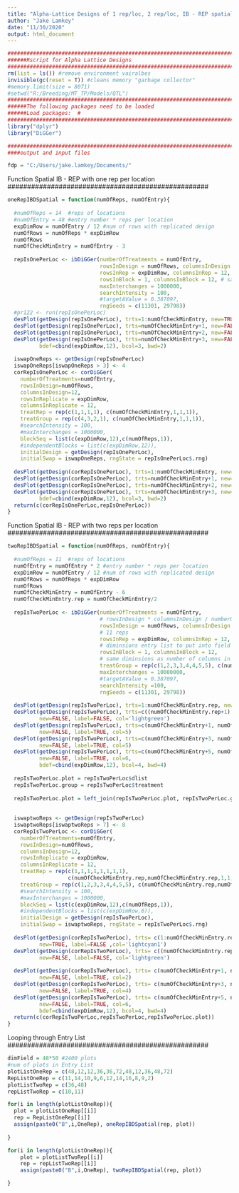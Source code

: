 ```yaml
---
title: "Alpha-Lattice Designs of 1 rep/loc, 2 rep/loc, IB - REP spatial, and IB-2REP spatial, using three checks"
author: "Jake Lamkey"
date: "11/30/2020"
output: html_document
---
```


```r
######################################################################################################
######Rscript for Alpha Lattice Designs
######################################################################################################
rm(list = ls()) #remove environment vairalbes
invisible(gc(reset = T)) #cleans memory "garbage collector"
#memory.limit(size = 8071)
#setwd("R:/Breeding/MT_TP/Models/QTL")
######################################################################################################
######The following packages need to be loaded
######Load packages:  #
######################################################################################################
library("dplyr")
library("DiGGer")

######################################################################################################
####output and input files

fdp = "C:/Users/jake.lamkey/Documents/"

```

###################################################
Function Spatial IB - REP with one rep per location
###################################################

```r

oneRepIBDSpatial = function(numOfReps, numOfEntry){
  
  #numOfReps = 14  #reps of locations
  #numOfEntry = 48 #entry number * reps per location
  expDimRow = numOfEntry / 12 #num of rows with replicated design
  numOfRows = numOfReps * expDimRow
  numOfRows
  numOfCheckMinEntry = numOfEntry - 3
  
  repIsOnePerLoc <- ibDiGGer(numberOfTreatments = numOfEntry,
                             rowsInDesign = numOfRows, columnsInDesign = 12, # 56 * 12 / 48 = number of reps of each treat
                             rowsInRep = expDimRow, columnsInRep = 12, # diminsions entry list to put into field
                             rowsInBlock = 1, columnsInBlock = 12, # same diminsions as number of columns in design
                             maxInterchanges = 1000000,
                             searchIntensity = 100,
                             #targetAValue = 0.387097,
                             rngSeeds = c(11301, 29798))
  #pr122 <- run(repIsOnePerLoc)
  desPlot(getDesign(repIsOnePerLoc), trts=1:numOfCheckMinEntry, new=TRUE, label=FALSE,col='tan')
  desPlot(getDesign(repIsOnePerLoc), trts=numOfCheckMinEntry+1, new=FALSE, label=TRUE, col=5)
  desPlot(getDesign(repIsOnePerLoc), trts=numOfCheckMinEntry+2, new=FALSE, label=TRUE, col=6)
  desPlot(getDesign(repIsOnePerLoc), trts=numOfCheckMinEntry+3, new=FALSE, label=TRUE, col=7,
          bdef=cbind(expDimRow,12), bcol=3, bwd=2)
  
  iswapOneReps <- getDesign(repIsOnePerLoc)
  iswapOneReps[iswapOneReps > 3] <- 4
  corRepIsOnePerLoc <- corDiGGer(
    numberOfTreatments=numOfEntry, 
    rowsInDesign=numOfRows, 
    columnsInDesign=12,
    rowsInReplicate = expDimRow,
    columnsInReplicate = 12,
    treatRep = rep(c(1,1,1,1), c(numOfCheckMinEntry,1,1,1)),
    treatGroup = rep(c(4,3,2,1), c(numOfCheckMinEntry,1,1,1)),
    #searchIntensity = 100,
    #maxInterchanges = 1000000,
    blockSeq = list(c(expDimRow,12),c(numOfReps,1)),
    #independentBlocks = list(c(expDimRow,12)),
    initialDesign = getDesign(repIsOnePerLoc),
    initialSwap = iswapOneReps, rngState = repIsOnePerLoc$.rng)
  
  desPlot(getDesign(corRepIsOnePerLoc), trts=1:numOfCheckMinEntry, new=TRUE, label=FALSE,col='tan')
  desPlot(getDesign(corRepIsOnePerLoc), trts=numOfCheckMinEntry+1, new=FALSE, label=TRUE, col=5)
  desPlot(getDesign(corRepIsOnePerLoc), trts=numOfCheckMinEntry+2, new=FALSE, label=TRUE, col=6)
  desPlot(getDesign(corRepIsOnePerLoc), trts=numOfCheckMinEntry+3, new=FALSE, label=TRUE, col=7,
          bdef=cbind(expDimRow,12), bcol=3, bwd=2)
  return(c(corRepIsOnePerLoc,repIsOnePerLoc))
}

```
###################################################
Function Spatial IB - REP with two reps per location
###################################################
```r
twoRepIBDSpatial = function(numOfReps, numOfEntry){
  
  #numOfReps = 11  #reps of locations
  numOfEntry = numOfEntry * 2 #entry number * reps per location
  expDimRow = numOfEntry / 12 #num of rows with replicated design
  numOfRows = numOfReps * expDimRow
  numOfRows
  numOfCheckMinEntry = numOfEntry - 6
  numOfCheckMinEntry.rep = numOfCheckMinEntry/2
  
  repIsTwoPerLoc <- ibDiGGer(numberOfTreatments = numOfEntry,
                             # rowsInDesign * columnsInDesign / numberOfTreatments = number of reps of each treat
                             rowsInDesign = numOfRows, columnsInDesign = 12, 
                             # 11 reps
                             rowsInRep = expDimRow, columnsInRep = 12, 
                             # diminsions entry list to put into field
                             rowsInBlock = 1, columnsInBlock = 12, 
                             # same diminsions as number of columns in design
                             treatGroup = rep(c(1,2,3,3,4,4,5,5), c(numOfCheckMinEntry.rep,numOfCheckMinEntry.rep,1,1,1,1,1,1)),
                             maxInterchanges = 10000000,
                             #targetAValue = 0.387097,
                             searchIntensity =100,
                             rngSeeds = c(11301, 29798))
  
  desPlot(getDesign(repIsTwoPerLoc), trts=1:numOfCheckMinEntry.rep, new=TRUE, label=FALSE,col='lightcyan1')
  desPlot(getDesign(repIsTwoPerLoc), trts=c((numOfCheckMinEntry.rep+1): numOfCheckMinEntry), 
          new=FALSE, label=FALSE, col='lightgreen')
  desPlot(getDesign(repIsTwoPerLoc), trts=c(numOfCheckMinEntry+1, numOfCheckMinEntry+2), 
          new=FALSE, label=TRUE, col=5)
  desPlot(getDesign(repIsTwoPerLoc), trts=c(numOfCheckMinEntry+3, numOfCheckMinEntry+4), 
          new=FALSE, label=TRUE, col=5)
  desPlot(getDesign(repIsTwoPerLoc), trts=c(numOfCheckMinEntry+5, numOfCheckMinEntry+6), 
          new=FALSE, label=TRUE, col=6,
          bdef=cbind(expDimRow,12), bcol=4, bwd=4)
  
  repIsTwoPerLoc.plot = repIsTwoPerLoc$dlist
  repIsTwoPerLoc.group = repIsTwoPerLoc$treatment
  
  repIsTwoPerLoc.plot = left_join(repIsTwoPerLoc.plot, repIsTwoPerLoc.group, by = c("ID"="ID"))
  
  
  iswaptwoReps <- getDesign(repIsTwoPerLoc)
  iswaptwoReps[iswaptwoReps > 7] <- 8
  corRepIsTwoPerLoc <- corDiGGer(
    numberOfTreatments=numOfEntry, 
    rowsInDesign=numOfRows, 
    columnsInDesign=12,
    rowsInReplicate = expDimRow,
    columnsInReplicate = 12,
    treatRep = rep(c(1,1,1,1,1,1,1,1),
                   c(numOfCheckMinEntry.rep,numOfCheckMinEntry.rep,1,1,1,1,1,1)),
    treatGroup = rep(c(1,2,3,3,4,4,5,5), c(numOfCheckMinEntry.rep,numOfCheckMinEntry.rep,1,1,1,1,1,1)),
    #searchIntensity = 100,
    #maxInterchanges = 1000000,
    blockSeq = list(c(expDimRow,12),c(numOfReps,1)),
    #independentBlocks = list(c(expDimRow,6)),
    initialDesign = getDesign(repIsTwoPerLoc),
    initialSwap = iswaptwoReps, rngState = repIsTwoPerLoc$.rng)
  
  desPlot(getDesign(corRepIsTwoPerLoc), trts= c(1:numOfCheckMinEntry.rep), 
          new=TRUE, label=FALSE ,col='lightcyan1')
  desPlot(getDesign(corRepIsTwoPerLoc), trts= c((numOfCheckMinEntry.rep+1): numOfCheckMinEntry), 
          new=FALSE, label=FALSE, col='lightgreen')
  
  desPlot(getDesign(corRepIsTwoPerLoc), trts= c(numOfCheckMinEntry+1, numOfCheckMinEntry+2), 
          new=FALSE, label=TRUE, col=2)
  desPlot(getDesign(corRepIsTwoPerLoc), trts= c(numOfCheckMinEntry+3, numOfCheckMinEntry+4), 
          new=FALSE, label=TRUE, col=4)
  desPlot(getDesign(corRepIsTwoPerLoc), trts= c(numOfCheckMinEntry+5, numOfCheckMinEntry+6), 
          new=FALSE, label=TRUE, col=6,
          bdef=cbind(expDimRow,12), bcol=4, bwd=4)
  return(c(corRepIsTwoPerLoc,repIsTwoPerLoc,repIsTwoPerLoc.plot))
}

```
###################################################
Looping through Entry List
###################################################
```r
dimField = 48*50 #2400 plots
#num of plots in Entry List
plotListOneRep = c(48,12,12,36,36,72,48,12,36,48,72)
RepListOneRep = c(11,14,10,9,6,12,14,16,8,9,2)
plotListTwoRep = c(36,48)
repListTwoRep = c(10,11)

for(i in length(plotListOneRep)){
  plot = plotListOneRep[[i]]
  rep = RepListOneRep[[i]]
  assign(paste0("B",i,OneRep), oneRepIBDSpatial(rep, plot))
  
}

for(i in length(plotListOneRep)){
    plot = plotListTwoRep[[i]]
    rep = repListTwoRep[[i]]
    assign(paste0("B",i,OneRep), twoRepIBDSpatial(rep, plot))

}
```

